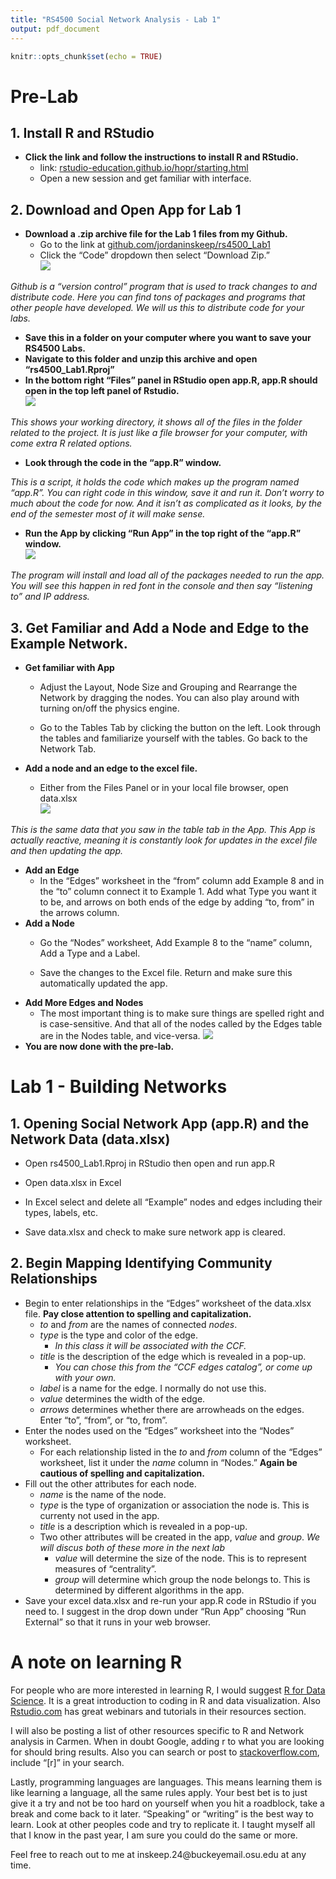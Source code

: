 ```yaml
---
title: "RS4500 Social Network Analysis - Lab 1"
output: pdf_document
---
```


```r
knitr::opts_chunk$set(echo = TRUE)
```

# Pre-Lab

## 1. Install R and RStudio

* **Click the link and follow the instructions to install R and RStudio.**
  + link: [rstudio-education.github.io/hopr/starting.html](https://rstudio-education.github.io/hopr/starting.html)
  + Open a new session and get familiar with interface.
  
## 2. Download and Open App for Lab 1
* **Download a .zip archive file for the Lab 1 files from my Github.**
  + Go to the link at [github.com/jordaninskeep/rs4500_Lab1](https://github.com/jordaninskeep/rs4500_Lab1)
  + Click the "Code" dropdown then select "Download Zip."  
![](data/downloadZip.png)  
  
*Github is a "version control" program that is used to track changes to and distribute code. Here you can find tons of packages and programs that other people have developed. We will us this to distribute code for your labs.*  

  * **Save this in a folder on your computer where you want to save your RS4500 Labs.**  
  * **Navigate to this folder and unzip this archive and open "rs4500_Lab1.Rproj"**  
  * **In the bottom right "Files" panel in RStudio open app.R, app.R should open in the top left panel of Rstudio.**  
  ![](data/openApp.png)
    
*This shows your working directory, it shows all of the files in the folder related to the project. It is just like a file browser for your computer, with come extra R related options.*  
  
  * **Look through the code in the "app.R" window.**  
  
  *This is a script, it holds the code which makes up the program named "app.R". You can right code in this window, save it and run it. Don't worry to much about the code for now. And it isn't as complicated as it looks, by the end of the semester most of it will make sense.*  

  * **Run the App by clicking "Run App" in the top right of the "app.R" window.**  
  ![](data/runApp.png)
  
*The program will install and load all of the packages needed to run the app. You will see this happen in red font in the console and then say "listening to" and IP address.*  

## 3. Get Familiar and Add a Node and Edge to the Example Network.

* **Get familiar with App**  

  + Adjust the Layout, Node Size and Grouping and Rearrange the Network by dragging the nodes. You can also play around with turning on/off the physics engine.  
  
  + Go to the Tables Tab by clicking the button on the left. Look through the tables and familiarize yourself with the tables.  Go back to the Network Tab. 
  
  
* **Add a node and an edge to the excel file.**  
 
  + Either from the Files Panel or in your local file browser, open data.xlsx  
  ![](data/data.png)
  
*This is the same data that you saw in the table tab in the App. This App is actually reactive, meaning it is constantly look for updates in the excel file and then updating the app.*   

* **Add an Edge**
  +   In the "Edges" worksheet in the "from" column add Example 8 and in the "to" column connect it to Example 1. Add what Type you want it to be, and arrows on both ends of the edge by adding "to, from" in the arrows column.  
  
* **Add a Node**
  + Go the "Nodes" worksheet, Add Example 8 to the "name" column, Add a Type and a Label.  
  
  + Save the changes to the Excel file. Return and make sure this automatically updated the app. 
  
* **Add More Edges and Nodes**  
  + The most important thing is to make sure things are spelled right and is case-sensitive. And that all of the nodes called by the Edges table are in the Nodes table, and vice-versa. 
![](data/example8.png)
  
* **You are now done with the pre-lab.**   

# Lab 1 - Building Networks

## 1. Opening Social Network App (app.R) and the Network Data (data.xlsx)
  
  +   Open rs4500_Lab1.Rproj in RStudio then open and run app.R  
  
  +   Open data.xlsx in Excel
  
  +   In Excel select and delete all "Example" nodes and edges including their types, labels, etc.
  
  +   Save data.xlsx and check to make sure network app is cleared.
  
## 2. Begin Mapping Identifying Community Relationships

  *   Begin to enter relationships in the "Edges" worksheet of the data.xlsx file. **Pay close attention to spelling and capitalization.**  
      +   *to* and *from* are the names of connected *nodes*.  
      +   *type* is the type and color of the edge.  
          - *In this class it will be associated with the CCF.*  
      +   *title* is the description of the edge which is revealed in a pop-up.  
          - *You can chose this from the "CCF edges catalog", or come up with your own.*  
      +   *label* is a name for the edge. I normally do not use this.  
      +   *value* determines the width of the edge.  
      +   *arrows* determines whether there are arrowheads on the edges. Enter "to",  "from", or "to, from".  
  *   Enter the nodes used on the "Edges" worksheet into the "Nodes" worksheet.   
      +    For each relationship listed in the *to* and *from* column of the "Edges" worksheet, list it under the *name* column in "Nodes." **Again be cautious of spelling and capitalization.**  
  *   Fill out the other attributes for each node.  
      +   *name* is the name of the node.  
      +   *type* is the type of organization or association the node is. This is currenty not used in the app.  
      +   *title* is a description which is revealed in a pop-up.   
      +   Two other attributes will be created in the app, *value* and *group*. *We will discus both of these more in the next lab*  
          -   *value* will determine the size of the node. This is to represent measures of "centrality".  
          -   *group* will determine which group the node belongs to. This is determined by different algorithms in the app.  
  *   Save your excel data.xlsx and re-run your app.R code in RStudio if you need to. I suggest in the drop down under "Run App" choosing "Run External" so that it runs in your web browser.  
  
# A note on learning R  

For people who are more interested in learning R, I would suggest [R for Data Science](https://r4ds.had.co.nz/index.html). It is a great introduction to coding in R and data visualization. Also [Rstudio.com](https://rstudio.com/) has great webinars and tutorials in their resources section. 

I will also be posting a list of other resources specific to R and Network analysis in Carmen. When in doubt Google, adding r to what you are looking for should bring results. Also you can search or post to [stackoverflow.com](https://stackoverflow.com/questions/tagged/r), include "[r]" in your search. 

Lastly, programming languages are languages. This means learning them is like learning a language, all the same rules apply. Your best bet is to just give it a try and not be too hard on yourself when you hit a roadblock, take a break and come back to it later. "Speaking" or "writing" is the best way to learn. Look at other peoples code and try to replicate it. I taught myself all that I know in the past year, I am sure you could do the same or more. 

Feel free to reach out to me at inskeep.24@buckeyemail.osu.edu at any time. 
 

